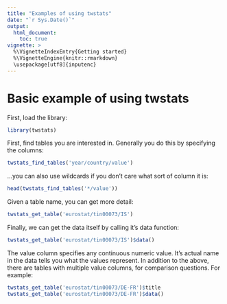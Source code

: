 ```yaml
---
title: "Examples of using twstats"
date: "`r Sys.Date()`"
output:
  html_document:
    toc: true
vignette: >
  %\VignetteIndexEntry{Getting started}
  %\VignetteEngine{knitr::rmarkdown}
  \usepackage[utf8]{inputenc}
---
```


# Basic example of using twstats

First, load the library:

```r
library(twstats)
```

First, find tables you are interested in. Generally you do this by specifying the columns:

```r
twstats_find_tables('year/country/value')
```

...you can also use wildcards if you don't care what sort of column it is:

```r
head(twstats_find_tables('*/value'))
```

Given a table name, you can get more detail:

```r
twstats_get_table('eurostat/tin00073/IS')
```

Finally, we can get the data itself by calling it's data function:

```r
twstats_get_table('eurostat/tin00073/IS')$data()
```

The value column specifies any continuous numeric value.
It's actual name in the data tells you what the values represent.
In addition to the above, there are tables with multiple value columns, for comparison questions. For example:

```r
twstats_get_table('eurostat/tin00073/DE-FR')$title
twstats_get_table('eurostat/tin00073/DE-FR')$data()
```
